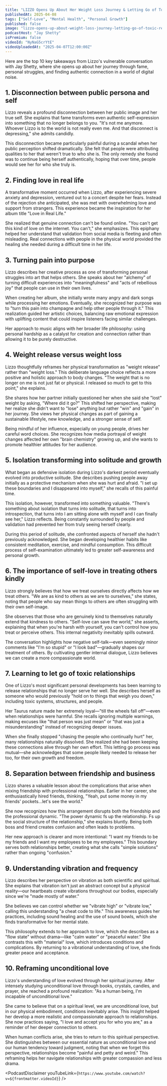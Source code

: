 ```yaml
---
title: "LIZZO Opens Up About Her Weight Loss Journey & Letting Go of Toxic Relationships (EXCLUSIVE)"
publishedAt: 2025-04-08
tags: ["Self-Love", "Mental Health", "Personal Growth"]
published: false
image: "lizzo-opens-up-about-weight-loss-journey-letting-go-of-toxic-relationships.jpg"
podcastHost: "Jay Shetty"
isPremium: false
videoId: "NyNaG5crYtE"
videoUploadedAt: "2025-04-07T12:00:00Z"
---
```



<PodcastSummaryPageLayout frontmatter={frontmatter}>

Here are the top 10 key takeaways from Lizzo's vulnerable conversation with Jay Shetty, where she opens up about her journey through fame, personal struggles, and finding authentic connection in a world of digital noise.

## 1. Disconnection between public persona and self

Lizzo reveals a profound disconnection between her public image and her true self. She explains that fame transforms even authentic self-expression into something that no longer belongs to you. "It's not me anymore. Whoever Lizzo is to the world is not really even me. And that disconnect is depressing," she admits candidly.

This disconnection became particularly painful during a scandal when her public perception shifted dramatically. She felt that people were attributing qualities to her that weren't true to who she is. The only remedy she found was to continue being herself authentically, hoping that over time, people would see her for who she truly is.

## 2. Finding love in real life

A transformative moment occurred when Lizzo, after experiencing severe anxiety and depression, ventured out to a concert despite her fears. Instead of the rejection she anticipated, she was met with overwhelming love and support from strangers. This experience became the inspiration for her album title "Love in Real Life."

She realized that genuine connection can't be found online. "You can't get this kind of love on the internet. You can't," she emphasizes. This epiphany helped her understand that validation from social media is fleeting and often misleading. Real connections with people in the physical world provided the healing she needed during a difficult time in her life.

## 3. Turning pain into purpose

Lizzo describes her creative process as one of transforming personal struggles into art that helps others. She speaks about her "alchemy" of turning difficult experiences into "meaningfulness" and "acts of rebellious joy" that people can use in their own lives.

When creating her album, she initially wrote many angry and dark songs while processing her emotions. Eventually, she recognized her purpose was to "turn this pain into champagne and help other people through it." This realization guided her artistic choices, balancing raw emotional expression with uplifting content that could inspire listeners facing similar challenges.

Her approach to music aligns with her broader life philosophy: using personal hardship as a catalyst for creation and connection rather than allowing it to be purely destructive.

## 4. Weight release versus weight loss

Lizzo thoughtfully reframes her physical transformation as "weight release" rather than "weight loss." This deliberate language choice reflects a more positive and holistic approach to body changes. "The weight that is no longer on me is not just fat or physical. I released so much to get to this point," she explains.

She shares how her partner initially questioned her when she said she "lost" weight by asking, "Where did it go?" This shifted her perspective, making her realize she didn't want to "lose" anything but rather "win" and "gain" in her journey. She views her physical changes as part of gaining a sustainable lifestyle, new knowledge, and a stronger sense of self.

Being mindful of her influence, especially on young people, drives her careful word choices. She recognizes how media portrayal of weight changes affected her own "brain chemistry" growing up, and she wants to promote healthier attitudes for her audience.

## 5. Isolation transforming into solitude and growth

What began as defensive isolation during Lizzo's darkest period eventually evolved into productive solitude. She describes pushing people away initially as a protective mechanism when she was hurt and afraid. "I set up these boundaries and I disappeared into myself," she recalls of this painful time.

This isolation, however, transformed into something valuable. "There's something about isolation that turns into solitude, that turns into introspection, that turns into I am sitting alone with myself and I can finally see her," Lizzo reflects. Being constantly surrounded by people and validation had prevented her from truly seeing herself clearly.

During this period of solitude, she confronted aspects of herself she hadn't previously acknowledged. She began developing healthier habits like consistent meditation, exercise, and mindful consumption. This difficult process of self-examination ultimately led to greater self-awareness and personal growth.

## 6. The importance of self-love in treating others kindly

Lizzo strongly believes that how we treat ourselves directly affects how we treat others. "We are as kind to others as we are to ourselves," she states, noting that people who say mean things to others are often struggling with their own self-image.

She observes that those who are genuinely kind to themselves naturally extend that kindness to others. "Self-love can save the world," she asserts, explaining that when you're harsh with yourself, you can't control how you treat or perceive others. This internal negativity inevitably spills outward.

The conversation highlights how negative self-talk—even seemingly minor comments like "I'm so stupid" or "I look bad"—gradually shapes our treatment of others. By cultivating gentler internal dialogue, Lizzo believes we can create a more compassionate world.

## 7. Learning to let go of toxic relationships

One of Lizzo's most significant personal developments has been learning to release relationships that no longer serve her well. She describes herself as someone who would previously "hold on to things that weigh you down," including toxic systems, structures, and people.

Her Taurus nature made her extremely loyal—"till the wheels fall off"—even when relationships were harmful. She recalls ignoring multiple warnings, making excuses like "that person was just mean" or "that was just a misunderstanding" instead of recognizing deeper issues.

When she finally stopped "chasing the people who continually hurt" her, many relationships naturally dissolved. She realized she had been keeping these connections alive through her own effort. This letting go process was mutual—she acknowledges that some people likely needed to release her too, for their own growth and freedom.

## 8. Separation between friendship and business

Lizzo shares a valuable lesson about the complications that arise when mixing friendship with professional relationships. Earlier in her career, she enthusiastically hired friends, thinking, "Yeah, put some money in my friends' pockets...let's see the world."

She now recognizes how this arrangement disrupts both the friendship and the professional dynamic. "The power dynamic fs up the relationship. Fs up the social structure of the relationship," she explains bluntly. Being both boss and friend creates confusion and often leads to problems.

Her new approach is clearer and more intentional: "I want my friends to be my friends and I want my employees to be my employees." This boundary serves both relationships better, creating what she calls "simple solutions" rather than ongoing "confusion."

## 9. Understanding vibration and frequency

Lizzo describes her perspective on vibration as both scientific and spiritual. She explains that vibration isn't just an abstract concept but a physical reality—our heartbeats create vibrations throughout our bodies, especially since we're "made mostly of water."

She believes we can control whether we "vibrate high" or "vibrate low," calling this understanding "a cheat code to life." This awareness guides her practices, including sound healing and the use of sound bowls, which she finds transformative for her mental state.

This philosophy extends to her approach to love, which she describes as a "flow state" without drama—like "calm water" or "peaceful water." She contrasts this with "material" love, which introduces conditions and complications. By returning to a vibrational understanding of love, she finds greater peace and acceptance.

## 10. Reframing unconditional love

Lizzo's understanding of love evolved through her spiritual journey. After intensely studying unconditional love through books, crystals, candles, and prayer, she reached a profound realization: "As a human being, I'm incapable of unconditional love."

She came to believe that on a spiritual level, we are unconditional love, but in our physical embodiment, conditions inevitably arise. This insight helped her develop a more realistic and compassionate approach to relationships. She now practices saying, "I love and accept you for who you are," as a reminder of her deeper connection to others.

When human conflicts arise, she tries to return to this spiritual perspective. She distinguishes between our essential nature as unconditional love and our human tendency toward judgment, noting that when we forget this perspective, relationships become "painful and petty and weird." This reframing helps her navigate relationships with greater compassion and less drama.

<PodcastDisclaimer
  youTubeLink={`https://www.youtube.com/watch?v=${frontmatter.videoId}`}
/>

</PodcastSummaryPageLayout>
